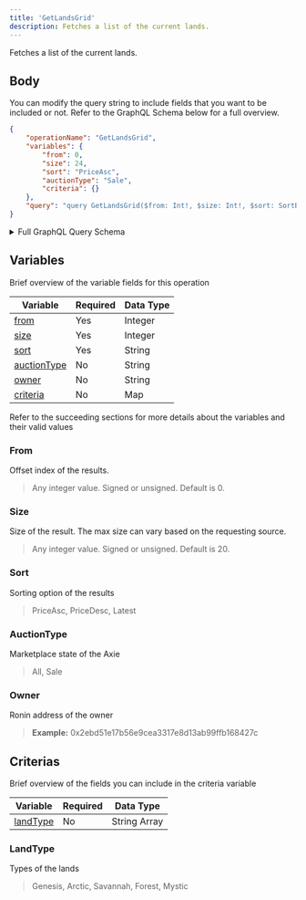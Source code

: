 ```yaml
---
title: 'GetLandsGrid'
description: Fetches a list of the current lands.
---
```


Fetches a list of the current lands.

## Body
You can modify the query string to include fields that you want to be included or not. Refer to the GraphQL Schema below for a full overview.
```json
{
    "operationName": "GetLandsGrid",
    "variables": {
        "from": 0,
        "size": 24,
        "sort": "PriceAsc",
        "auctionType": "Sale",
        "criteria": {}
    },
    "query": "query GetLandsGrid($from: Int!, $size: Int!, $sort: SortBy!, $owner: String, $criteria: LandSearchCriteria, $auctionType: AuctionType) {\n  lands(criteria: $criteria, from: $from, size: $size, sort: $sort, owner: $owner, auctionType: $auctionType) {\n    total\n    results {\n      ...LandBriefV2\n      __typename\n    }\n    __typename\n  }\n}\n\nfragment LandBriefV2 on LandPlot {\n  tokenId\n  owner\n  landType\n  row\n  col\n  auction {\n    currentPrice\n    startingTimestamp\n    currentPriceUSD\n    __typename\n  }\n  ownerProfile {\n    name\n    __typename\n  }\n  __typename\n}\n"
}
```
<details>
<summary>Full GraphQL Query Schema</summary> 
<p>
&nbsp;

```graphql
query GetLandsGrid($from: Int!, $size: Int!, $sort: SortBy!, $owner: String, $criteria: LandSearchCriteria, $auctionType: AuctionType) {
  lands(criteria: $criteria, from: $from, size: $size, sort: $sort, owner: $owner, auctionType: $auctionType) {
    total
    results {
      ...LandBriefV2
      __typename
    }
    __typename
  }
}

fragment LandBriefV2 on LandPlot {
  tokenId
  owner
  landType
  row
  col
  auction {
    currentPrice
    startingTimestamp
    currentPriceUSD
    __typename
  }
  ownerProfile {
    name
    __typename
  }
  __typename
}
```

</p>
</details>

## Variables
Brief overview of the variable fields for this operation

| Variable                    | Required | Data Type |
| --------------------------- | -------- | --------- |
| [from](#from)               | Yes      | Integer   |
| [size](#size)               | Yes      | Integer   |
| [sort](#sort)               | Yes      | String    |
| [auctionType](#auctiontype) | No       | String    |
| [owner](#owner)             | No       | String    |
| [criteria](#criteria)       | No       | Map       |

Refer to the succeeding sections for more details about the variables and their valid values

### From
Offset index of the results.
> Any integer value. Signed or unsigned. Default is 0.

### Size
Size of the result. The max size can vary based on the requesting source.
> Any integer value. Signed or unsigned. Default is 20.

### Sort
Sorting option of the results
> PriceAsc, PriceDesc, Latest

### AuctionType
Marketplace state of the Axie
> All, Sale

### Owner
Ronin address of the owner
> **Example:** 0x2ebd51e17b56e9cea3317e8d13ab99ffb168427c

## Criterias
Brief overview of the fields you can include in the criteria variable

| Variable              | Required | Data Type    |
| --------------------- | -------- | ------------ |
| [landType](#landtype) | No       | String Array |

### LandType
Types of the lands
> Genesis, Arctic, Savannah, Forest, Mystic